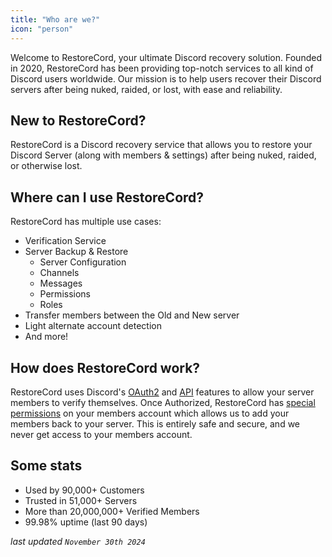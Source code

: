 ---
title: "Who are we?"
icon: "person"
---

Welcome to RestoreCord, your ultimate Discord recovery solution. Founded in 2020, RestoreCord has been providing top-notch services to all kind of Discord users worldwide. Our mission is to help users recover their Discord servers after being nuked, raided, or lost, with ease and reliability.

## New to RestoreCord?

RestoreCord is a Discord recovery service that allows you to restore your Discord Server (along with members & settings) after being nuked, raided, or otherwise lost.

## Where can I use RestoreCord?

RestoreCord has multiple use cases:

- Verification Service
- Server Backup & Restore
    - Server Configuration
    - Channels
    - Messages
    - Permissions
    - Roles
- Transfer members between the Old and New server
- Light alternate account detection
- And more!

## How does RestoreCord work?

RestoreCord uses Discord's [OAuth2](https://discord.com/developers/docs/topics/oauth2) and [API](https://discord.com/developers/docs/resources/guild#add-guild-member) features to allow your server members to verify themselves. Once Authorized, RestoreCord has [special permissions](https://cdn.restorecord.com/static/images/permissions.png) on your members account which allows us to add your members back to your server. This is entirely safe and secure, and we never get access to your members account.

## Some stats

- Used by 90,000+ Customers
- Trusted in 51,000+ Servers
- More than 20,000,000+ Verified Members
- 99.98% uptime (last 90 days)

*last updated `November 30th 2024`*
